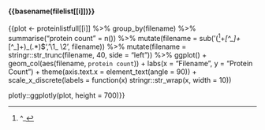 #### {{basename(filelist[[i]])}}\n\n

  {{plot <- proteinlistfull[[i]] %>% 
    group_by(filename) %>% 
    summarise("protein count" = n()) %>%
    mutate(filename = sub('(^[^_]+_[^_]+_[^_]+)_(.*)$', '\\1_ \\2', filename)) %>% 
    mutate(filename = stringr::str_trunc(filename, 40, side = "left")) %>%
      ggplot() +
    geom_col(aes(filename, `protein count`)) +
    labs(x = "Filename",
        y = "Protein Count") +
    theme(axis.text.x = element_text(angle = 90)) +
    scale_x_discrete(labels = function(x) stringr::str_wrap(x, width = 10))
  
  plotly::ggplotly(plot, height = 700)}}
                     
\n\n